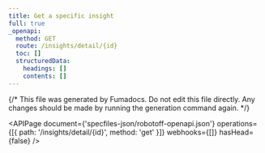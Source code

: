 ```yaml
---
title: Get a specific insight
full: true
_openapi:
  method: GET
  route: /insights/detail/{id}
  toc: []
  structuredData:
    headings: []
    contents: []
---
```


{/* This file was generated by Fumadocs. Do not edit this file directly. Any changes should be made by running the generation command again. */}

<APIPage
  document={'specfiles-json/robotoff-openapi.json'}
  operations={[{ path: '/insights/detail/{id}', method: 'get' }]}
  webhooks={[]}
  hasHead={false}
/>
